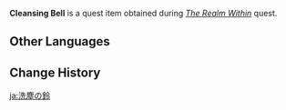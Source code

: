{{Item Infobox
|id           = 100501
|type         = Quest Items
|description  = It is said that this magic bell was prepared specifically for adepti. Its sound rings through the air and does not fade quickly, and can be used to purify the mortal realm. It seems to have a life of its own, even as you hold it in your hand...
|source1      = Obtained during the quest ''[[The Realm Within]]'' from [[Madame Ping]].
|image        = Item Cleansing Bell.png
}}
'''Cleansing Bell''' is a quest item obtained during ''[[The Realm Within]]'' quest.

==Other Languages==
{{Other Languages
|default_hidden = 1
|en      = Cleansing Bell
|zhs     = 涤尘铃
|zhs_rm  = Dí Chén Líng
|zht     = 滌塵鈴
|zht_rm  = Dí Chén Líng
|ja      = 洗塵の鈴
|ja_rm   = Senjin no Suzu{{Assumed}}
|ko      = 척진령
|ko_rm   = Cheokjinryeong
|es      = Campana purificadora
|fr      = Cloche purificatrice
|ru      = Колокольчик очищения
|th      = Cleansing Bell
|vi      = Chuông Tẩy Trần
|de      = Glocke der Reinigung
|id      = Lonceng Penyuci
|pt      = Sino Purificador
|tr      = Arınma Çanı
|it      = Campanella purificatrice
}}

==Change History==
{{Change History|1.0}}

[[ja:洗塵の鈴]]